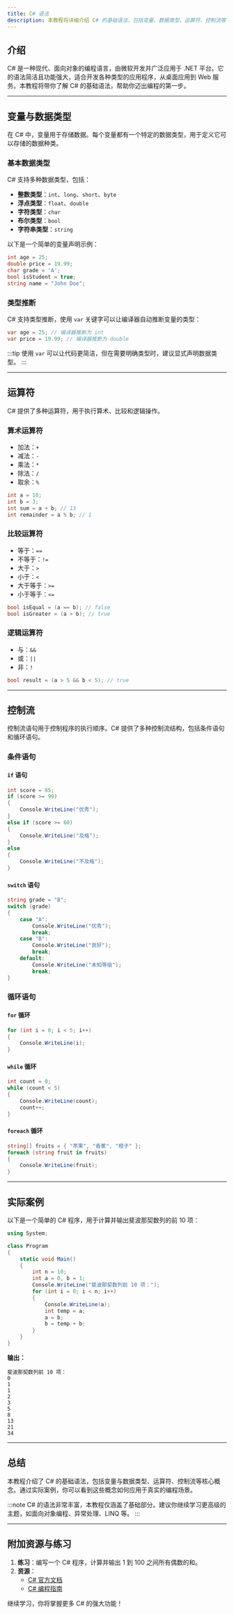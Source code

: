 ```yaml
---
title: C# 语法
description: 本教程将详细介绍 C# 的基础语法，包括变量、数据类型、运算符、控制流等，帮助初学者快速掌握 C# 编程的核心概念。
---
```


## 介绍

C# 是一种现代、面向对象的编程语言，由微软开发并广泛应用于 .NET 平台。它的语法简洁且功能强大，适合开发各种类型的应用程序，从桌面应用到 Web 服务。本教程将带你了解 C# 的基础语法，帮助你迈出编程的第一步。

---

## 变量与数据类型

在 C# 中，变量用于存储数据。每个变量都有一个特定的数据类型，用于定义它可以存储的数据种类。

### 基本数据类型

C# 支持多种数据类型，包括：

- **整数类型**：`int`、`long`、`short`、`byte`
- **浮点类型**：`float`、`double`
- **字符类型**：`char`
- **布尔类型**：`bool`
- **字符串类型**：`string`

以下是一个简单的变量声明示例：

```csharp
int age = 25;
double price = 19.99;
char grade = 'A';
bool isStudent = true;
string name = "John Doe";
```

### 类型推断

C# 支持类型推断，使用 `var` 关键字可以让编译器自动推断变量的类型：

```csharp
var age = 25; // 编译器推断为 int
var price = 19.99; // 编译器推断为 double
```

:::tip
使用 `var` 可以让代码更简洁，但在需要明确类型时，建议显式声明数据类型。
:::

---

## 运算符

C# 提供了多种运算符，用于执行算术、比较和逻辑操作。

### 算术运算符

- 加法：`+`
- 减法：`-`
- 乘法：`*`
- 除法：`/`
- 取余：`%`

```csharp
int a = 10;
int b = 3;
int sum = a + b; // 13
int remainder = a % b; // 1
```

### 比较运算符

- 等于：`==`
- 不等于：`!=`
- 大于：`>`
- 小于：`<`
- 大于等于：`>=`
- 小于等于：`<=`

```csharp
bool isEqual = (a == b); // false
bool isGreater = (a > b); // true
```

### 逻辑运算符

- 与：`&&`
- 或：`||`
- 非：`!`

```csharp
bool result = (a > 5 && b < 5); // true
```

---

## 控制流

控制流语句用于控制程序的执行顺序。C# 提供了多种控制流结构，包括条件语句和循环语句。

### 条件语句

#### `if` 语句

```csharp
int score = 85;
if (score >= 90)
{
    Console.WriteLine("优秀");
}
else if (score >= 60)
{
    Console.WriteLine("及格");
}
else
{
    Console.WriteLine("不及格");
}
```

#### `switch` 语句

```csharp
string grade = "B";
switch (grade)
{
    case "A":
        Console.WriteLine("优秀");
        break;
    case "B":
        Console.WriteLine("良好");
        break;
    default:
        Console.WriteLine("未知等级");
        break;
}
```

### 循环语句

#### `for` 循环

```csharp
for (int i = 0; i < 5; i++)
{
    Console.WriteLine(i);
}
```

#### `while` 循环

```csharp
int count = 0;
while (count < 5)
{
    Console.WriteLine(count);
    count++;
}
```

#### `foreach` 循环

```csharp
string[] fruits = { "苹果", "香蕉", "橙子" };
foreach (string fruit in fruits)
{
    Console.WriteLine(fruit);
}
```

---

## 实际案例

以下是一个简单的 C# 程序，用于计算并输出斐波那契数列的前 10 项：

```csharp
using System;

class Program
{
    static void Main()
    {
        int n = 10;
        int a = 0, b = 1;
        Console.WriteLine("斐波那契数列前 10 项：");
        for (int i = 0; i < n; i++)
        {
            Console.WriteLine(a);
            int temp = a;
            a = b;
            b = temp + b;
        }
    }
}
```

**输出：**
```
斐波那契数列前 10 项：
0
1
1
2
3
5
8
13
21
34
```

---

## 总结

本教程介绍了 C# 的基础语法，包括变量与数据类型、运算符、控制流等核心概念。通过实际案例，你可以看到这些概念如何应用于真实的编程场景。

:::note
C# 的语法非常丰富，本教程仅涵盖了基础部分。建议你继续学习更高级的主题，如面向对象编程、异常处理、LINQ 等。
:::

---

## 附加资源与练习

1. **练习**：编写一个 C# 程序，计算并输出 1 到 100 之间所有偶数的和。
2. **资源**：
   - [C# 官方文档](https://learn.microsoft.com/zh-cn/dotnet/csharp/)
   - [C# 编程指南](https://learn.microsoft.com/zh-cn/dotnet/csharp/programming-guide/)

继续学习，你将掌握更多 C# 的强大功能！